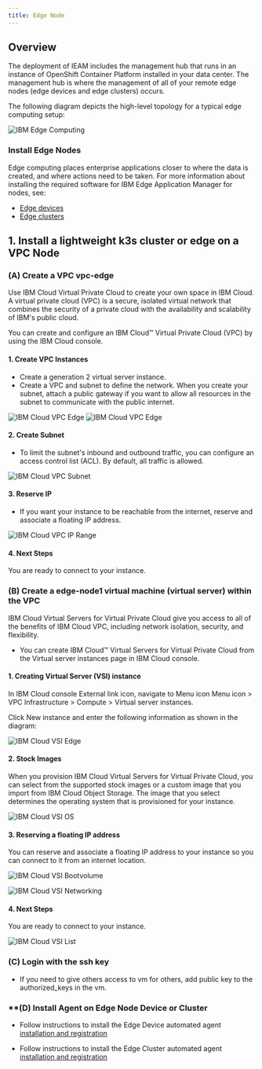 ```yaml
---
title: Edge Node 
---
```



<PageDescription>

</PageDescription>

## **Overview**

The deployment of IEAM includes the management hub that runs in an instance of OpenShift Container Platform installed in your data center. The management hub is where the management of all of your remote edge nodes (edge devices and edge clusters) occurs.

The following diagram depicts the high-level topology for a typical edge computing setup:

![IBM Edge Computing](images/Edge.png)

### **Install Edge Nodes**

Edge computing places enterprise applications closer to where the data is created, and where actions need to be taken. For more information about installing the required software for IBM Edge Application Manager for nodes, see:

- [Edge devices](https://www.ibm.com/support/knowledgecenter/SSFKVV_4.2/installing/edge_devices.html)
- [Edge clusters](https://www.ibm.com/support/knowledgecenter/SSFKVV_4.2/installing/edge_clusters.html)

## **1.  Install a lightweight k3s cluster or edge on a VPC Node**

### **(A) Create a VPC vpc-edge**

Use IBM Cloud Virtual Private Cloud to create your own space in IBM Cloud. A virtual private cloud (VPC) is a secure, isolated virtual network that combines the security of a private cloud with the availability and scalability of IBM's public cloud.

You can create and configure an IBM Cloud™ Virtual Private Cloud (VPC) by using the IBM Cloud console.

#### **1. Create VPC Instances**

- Create a generation 2 virtual server instance. 
- Create a VPC and subnet to define the network. When you create your subnet, attach a public gateway if you want to allow all resources in the subnet to communicate with the public internet.

![IBM Cloud VPC Edge](images/vpc.png)
![IBM Cloud VPC Edge](images/vpclocation.png)

#### **2. Create Subnet**

- To limit the subnet's inbound and outbound traffic, you can configure an access control list (ACL). By default, all traffic is allowed.


![IBM Cloud VPC Subnet](images/vpcsubnet.png)

#### **3. Reserve IP**

- If you want your instance to be reachable from the internet, reserve and associate a floating IP address.

![IBM Cloud VPC IP Range](images/vpcip.png)

#### **4. Next Steps**

You are ready to connect to your instance. 

### **(B) Create a edge-node1 virtual machine (virtual server) within the VPC**

IBM Cloud Virtual Servers for Virtual Private Cloud give you access to all of the benefits of IBM Cloud VPC, including network isolation, security, and flexibility.

- You can create IBM Cloud™ Virtual Servers for Virtual Private Cloud from the Virtual server instances page in IBM Cloud console.

#### **1. Creating Virtual Server (VSI) instance**

In IBM Cloud console External link icon, navigate to Menu icon Menu icon > VPC Infrastructure > Compute > Virtual server instances.

Click New instance and enter the following information as shown in the diagram:

![IBM Cloud VSI Edge](images/vsi.png)

#### **2. Stock Images**

When you provision IBM Cloud Virtual Servers for Virtual Private Cloud, you can select from the supported stock images or a custom image that you import from IBM Cloud Object Storage. The image that you select determines the operating system that is provisioned for your instance. 

![IBM Cloud VSI OS](images/vsios.png)

#### **3. Reserving a floating IP address**

You can reserve and associate a floating IP address to your instance so you can connect to it from an internet location.

![IBM Cloud VSI Bootvolume](images/vsibootvolume.png)

![IBM Cloud VSI Networking](images/vsinetworking.png)

#### **4. Next Steps**

You are ready to connect to your instance. 

![IBM Cloud VSI List](images/vsilist.png)

### **(C) Login with the ssh key**

- If you need to give others access to vm for others, add public key to the authorized_keys in the vm.

### **(D) Install Agent on Edge Node Device or Cluster

- Follow instructions to install the Edge Device automated agent [installation and registration](https://www.ibm.com/support/knowledgecenter/SSFKVV_4.2/installing/automated_install.html)

- Follow instructions to install the Edge Cluster automated agent [installation and registration](https://www.ibm.com/support/knowledgecenter/SSFKVV_4.2/installing/edge_cluster_agent.html)


